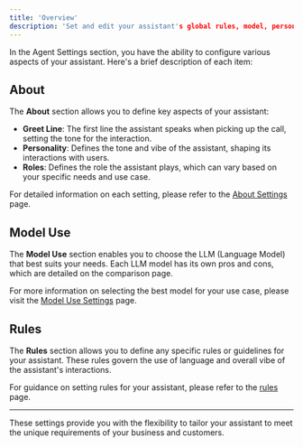 ```yaml
---
title: 'Overview'
description: 'Set and edit your assistant's global rules, model, personality, and fixed greeting line"
---
```


In the Agent Settings section, you have the ability to configure various aspects of your assistant. Here's a brief description of each item:

## About

The **About** section allows you to define key aspects of your assistant:

- **Greet Line**: The first line the assistant speaks when picking up the call, setting the tone for the interaction.
- **Personality**: Defines the tone and vibe of the assistant, shaping its interactions with users.
- **Roles**: Defines the role the assistant plays, which can vary based on your specific needs and use case.

For detailed information on each setting, please refer to the [About Settings](./about) page.

## Model Use

The **Model Use** section enables you to choose the LLM (Language Model) that best suits your needs. Each LLM model has its own pros and cons, which are detailed on the comparison page.

For more information on selecting the best model for your use case, please visit the [Model Use Settings](./model-use) page.

## Rules

The **Rules** section allows you to define any specific rules or guidelines for your assistant. These rules govern the use of language and overall vibe of the assistant's interactions.

For guidance on setting rules for your assistant, please refer to the [rules](./rules) page.

---

These settings provide you with the flexibility to tailor your assistant to meet the unique requirements of your business and customers.

